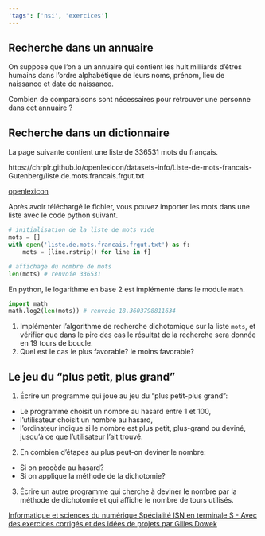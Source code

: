 ```yaml
---
'tags': ['nsi', 'exercices']
---
```


## Recherche dans un annuaire

On suppose que l’on a un annuaire qui contient les huit milliards d’êtres humains dans l’ordre
alphabétique de leurs noms, prénom, lieu de naissance et date de naissance.

Combien de comparaisons sont nécessaires pour retrouver une personne dans cet annuaire ?

## Recherche dans un dictionnaire

La page suivante contient une liste de 336531 mots du français.

https://chrplr.github.io/openlexicon/datasets-info/Liste-de-mots-francais-Gutenberg/liste.de.mots.francais.frgut.txt

[openlexicon](https://chrplr.github.io/openlexicon/datasets-info/Liste-de-mots-francais-Gutenberg/README-liste-francais-Gutenberg.html){.cite-source}


Après avoir téléchargé le fichier, vous pouvez importer les mots dans une liste avec le code python
suivant.

```python
# initialisation de la liste de mots vide
mots = []
with open('liste.de.mots.francais.frgut.txt') as f:
    mots = [line.rstrip() for line in f]

# affichage du nombre de mots
len(mots) # renvoie 336531
```

En python, le logarithme en base 2 est implémenté dans le module `math`.

```python
import math
math.log2(len(mots)) # renvoie 18.3603798811634
```

1. Implémenter l'algorithme de recherche dichotomique sur la liste `mots`, et vérifier que dans le
pire des cas le résultat de la recherche sera donnée en 19 tours de boucle.
2. Quel est le cas le plus favorable? le moins favorable?

## Le jeu du "plus petit, plus grand"

1. Écrire un programme qui joue au jeu du "plus petit-plus grand":

- Le programme choisit un nombre au hasard entre 1 et 100,
- l'utilisateur choisit un nombre au hasard,
- l'ordinateur indique si le nombre est plus petit, plus-grand ou deviné, jusqu'à ce que
  l'utilisateur l'ait trouvé.

2. En combien d'étapes au plus peut-on deviner le nombre:

- Si on procède au hasard?
- Si on applique la méthode de la dichotomie?

3. Écrire un autre programme qui cherche à deviner le nombre par la méthode de dichotomie et qui
   affiche le nombre de tours utilisés.


[Informatique et sciences du numérique Spécialité ISN en terminale S - Avec des exercices corrigés
et des idées de projets par Gilles
Dowek](http://www.editions-eyrolles.com/Livre/9782212135435/){.cite-source}
